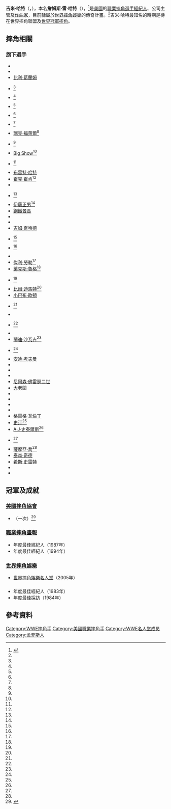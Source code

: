 {{Infobox Pro Wrestler
| name = 吉米·哈特
| image = Jimmy Hart.jpg
| img_capt = 吉米·哈特
| ringnames = '''Jimmy Hart'''<ref name=oww>{{cite web|url=http://www.onlineworldofwrestling.com/profiles/j/jimmy-hart.html|title=Jimmy Hart profile|publisher=Online World of Wrestling|accessdate=2009-09-04|archive-date=2009-10-02|archive-url=https://web.archive.org/web/20091002135450/http://www.onlineworldofwrestling.com/profiles/j/jimmy-hart.html|dead-url=no}}</ref><br>The Strapmaster<ref>{{Cite web |url=http://en.wikipedia.org/wiki/Professional_wrestling_match_types#Strap_match_2 |title=存档副本 |access-date=2014-08-22 |archive-date=2021-02-18 |archive-url=https://web.archive.org/web/20210218215044/https://en.wikipedia.org/wiki/Professional_wrestling_match_types#Strap_match_2 |dead-url=no }}</ref>
| birthname = 詹姆斯·雷·哈特
| nickname = 
| height = {{height|ft=6|in=0}}
| weight = 
| birth_date = {{birth date and age|1944|1|1}}<ref name=oww/>
| birth_place = {{USA}}[[密西西比州|密西西比州]][[海恩茲縣_(密西西比州)|海恩茲縣]][[傑克遜_(密西西比州)|傑克遜]]
| death_date = 
| death_place = 
| resides = {{USA}}[[佛羅里達州|佛羅里達州]][[希爾斯波羅縣_(佛羅里達州)|希爾斯波羅縣]][[坦帕_(佛羅里達州)|坦帕]]<ref name=USSearch />
| billed = {{USA}}[[田納西州|田納西州]][[謝爾比縣_(田納西州)|謝爾比縣]][[曼菲斯|曼菲斯]]
| trainer = 
| debut = 
| retired = 
| website = 
| spouse = 
}}

'''吉米·哈特'''（{{lang-en|'''Jimmy Hart'''}}，{{bd|1944年|1月1日}}），本名'''詹姆斯·雷·哈特'''（{{lang-en|'''James Ray Hart'''}}），<ref name=USSearch>{{cite web|url=http://preview.ussearch.com/preview/newsearch?searchtab=peopleadID=10002101&adsource=34&comjsessionid=cF1kQ-B8k577KLM3965C8g**.node2&searchFName=jimmy&searchMName=r&searchLName=hart&searchCity=&searchState=FL&searchApproxAge=555&x=0&y=0 |title=Jimmy Ray Hart on USSearch |publisher=USSearch.com |accessdate=2008-04-26 }}{{dead link|date=六月 2017 |bot=InternetArchiveBot }}</ref>是[[美國|美國]]的[[職業摔角|職業摔角]][[選手|選手]][[經紀人|經紀人]]、公司主管及[[作曲家|作曲家]]，目前隸屬於[[世界摔角娛樂|世界摔角娛樂]]的傳奇計畫。<ref name=oww/>吉米·哈特最知名的時期是待在世界摔角聯盟及[[世界冠軍摔角|世界冠軍摔角]]。

==摔角相關==
===旗下選手===
{{Div col}}
*{{link-en|阿德里安·阿多尼斯|Adrian Adonis}}
*{{link-en|公牛貝克|Ox Baker}}
*[[比利·葛蘭姆|比利·葛蘭姆]]
*{{link-en|野蠻人 (摔角手)|The Barbarian (wrestler)|野蠻人}}<ref name=oww/>
*{{link-en|迪諾·普拉伯|Dino Bravo}}<ref name=oww/>
*{{link-en|金鋼邦迪|King Kong Bundy}}<ref name=oww/>
*{{link-en|約翰·滕塔|John Tenta}}<ref name=oww/>
*{{link-en|保羅·艾勒鷹|Paul Ellering}}<ref name=oww/>
*[[瑞克·福萊爾|瑞克·福萊爾]]<ref name=oww/>
*{{link-en|傑利·弗林|Jerry Flynn}}<ref name=oww/>
*[[Big_Show|Big Show]]<ref name=oww/>
*{{link-en|艾迪·吉爾伯特|Eddie Gilbert (wrestler)}}<ref name=oww/>
*[[布雷特·哈特|布雷特·哈特]]
*[[霍克·霍肯|霍克·霍肯]]<ref name=oww/>
*{{link-en|低級夜總會男人|The Honky Tonk Man}}
*{{link-en|奧斯汀巨星|Austin Idol}}<ref name=oww/>
*[[伊藤正男|伊藤正男]]<ref name=oww/>
*[[鋼鐵酋長|鋼鐵酋長]]
*{{link-en|比爾·艾文 (摔角手)|Bill Irwin (wrestler)|比爾·艾文}}
*{{link-en|吉普賽·喬|Gypsy Joe}}
*[[吉姆·奈哈德|吉姆·奈哈德]]
*{{link-en|卡瑪拉 (摔角手)|Kamala (wrestler)|卡瑪拉}}<ref name=oww/>
*{{link-en|康南|Konnan}}<ref name=oww/>
*{{link-en|月狗斑點|Moondog Spot}}
*[[傑利·勞勒|傑利·勞勒]]<ref name=oww/>
*[[萊克斯·魯格|萊克斯·魯格]]<ref name=oww/>
*{{link-en|東加·菲菲塔|Tonga Fifita}}<ref name=oww/>
*[[比爾·迪馬特|比爾·迪馬特]]<ref name=oww/>
*[[小巴布·歐頓|小巴布·歐頓]]
*{{link-en|蘭尼·波夫|Lanny Poffo}}<ref name=oww/>
*{{link-en|叛徒 (摔角手)|The Renegade (wrestler)|叛徒}}
*{{link-en|瑞克·路德|Rick Rude}}<ref name=oww/>
*{{link-en|櫻田一男|Kazuo Sakurada}}
*[[蘭迪·沙瓦吉|蘭迪·沙瓦吉]]<ref name=oww/>
*{{link-en|凱文·沙利文 (摔角手)|Kevin Sullivan (wrestler)|凱文·沙利文}}<ref name=oww/>
*[[安迪·考夫曼|安迪·考夫曼]]
*{{link-en|奇德·凱許|Kid Kash}}
*{{link-en|可可·B·韋爾|Koko B. Ware}}
*{{link-en|雅克·魯若|Jacques Rougeau}}
*[[尼爾森·佛雷瑟二世|尼爾森·佛雷瑟二世]]
*[[大老闆_(摔角手)|大老闆]]
*{{link-en|強尼垃圾搖滾|Johnny Grunge}}
*{{link-en|阿卜杜拉屠夫|Abdullah the Butcher}}
*{{link-en|湯米·瑞奇|Tommy Rich}}
*{{link-en|消失環節 (摔角手)|The Missing Link (wrestler)|消失環節}}
*[[格雷格·瓦倫丁|格雷格·瓦倫丁]]
*[[史汀_(摔角手)|史汀]]<ref name=oww/>
*[[A·J·史泰爾斯|A·J·史泰爾斯]]<ref name=oww/>
*{{link-en|蘭斯·霍伊特|Lance Hoyt}}<ref name=oww/>
*[[薩摩亞·喬|薩摩亞·喬]]<ref name=oww/>
*[[泰森·奇德|泰森·奇德]]
*[[希斯·史雷特|希斯·史雷特]]
*{{link-en|愛波爾·亨特|April Hunter}}
*{{link-en|特洛伊·葛蘭姆|Troy Graham}}
{{Div col end}}

==冠軍及成就==
===[[美國摔角協會|美國摔角協會]]===
*{{link-en|曼菲斯南方重量級冠軍|Memphis Wrestling Southern Heavyweight Championship|AWA南方重量級冠軍}}（一次）<ref>{{Cite web |url=http://www.wrestling-titles.com/us/tn/cwa/awa-s-h.html |title=存档副本 |accessdate=2014-08-23 |archive-date=2016-03-04 |archive-url=https://web.archive.org/web/20160304051328/http://www.wrestling-titles.com/us/tn/cwa/awa-s-h.html |dead-url=no }}</ref>

===[[職業摔角畫報|職業摔角畫報]]===
*年度最佳經紀人（1987年）
*年度最佳經紀人（1994年）

===[[世界摔角娛樂|世界摔角娛樂]]===
*[[世界摔角娛樂名人堂|世界摔角娛樂名人堂]]（2005年）

==={{link-en|摔角觀察通訊獎|Wrestling Observer Newsletter awards}}===
*年度最佳經紀人（1983年）
*年度最佳採訪（1984年）

==參考資料==
{{References}}

{{Authority control}}
{{DEFAULTSORT:Hart, Jimmy}}
[[Category:WWE摔角手|Category:WWE摔角手]]
[[Category:美國職業摔角手|Category:美國職業摔角手]]
[[Category:WWE名人堂成员|Category:WWE名人堂成员]]
[[Category:孟菲斯人|Category:孟菲斯人]]